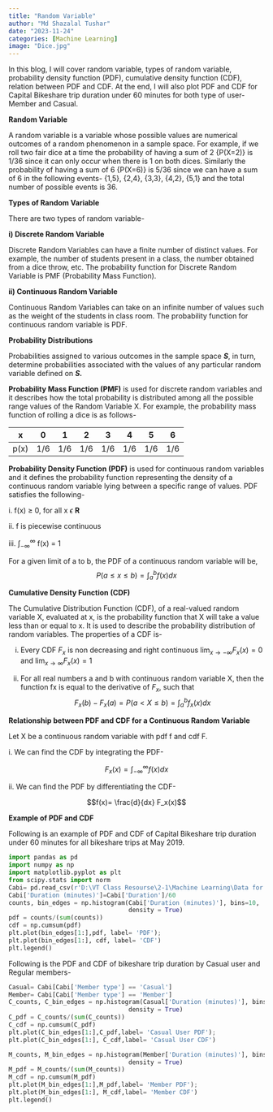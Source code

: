 ```yaml
---
title: "Random Variable"
author: "Md Shazalal Tushar"
date: "2023-11-24"
categories: [Machine Learning]
image: "Dice.jpg"
---
```


In this blog, I will cover random variable, types of random variable, probability density function (PDF), cumulative density function (CDF), relation between PDF and CDF. At the end, I will also plot PDF and CDF for Capital Bikeshare trip duration under 60 minutes for both type of user- Member and Casual.

**Random Variable**

A random variable is a variable whose possible values are numerical outcomes of a random phenomenon in a sample space. For example, if we roll two fair dice at a time the probability of having a sum of 2 {P(X=2)} is 1/36 since it can only occur when there is 1 on both dices. Similarly the probability of having a sum of 6 {P(X=6)} is 5/36 since we can have a sum of 6 in the following events- {1,5}, {2,4}, {3,3}, {4,2}, {5,1} and the total number of possible events is 36.

**Types of Random Variable**

There are two types of random variable-

**i) Discrete Random Variable**

Discrete Random Variables can have a finite number of distinct values. For example, the number of students present in a class, the number obtained from a dice throw, etc. The probability function for Discrete Random Variable is PMF (Probability Mass Function).

**ii) Continuous Random Variable**

Continuous Random Variables can take on an infinite number of values such as the weight of the students in class room. The probability function for continuous random variable is PDF.

**Probability Distributions**

Probabilities assigned to various outcomes in the sample space ***S***, in turn, determine probabilities associated with the values of any particular random variable defined on ***S.***

**Probability Mass Function (PMF)** is used for discrete random variables and it describes how the total probability is distributed among all the possible range values of the Random Variable X. For example, the probability mass function of rolling a dice is as follows-

| x    | 0   | 1   | 2   | 3   | 4   | 5   | 6   |
|------|-----|-----|-----|-----|-----|-----|-----|
| p(x) | 1/6 | 1/6 | 1/6 | 1/6 | 1/6 | 1/6 | 1/6 |

**Probability Density Function (PDF)** is used for continuous random variables and it defines the probability function representing the density of a continuous random variable lying between a specific range of values. PDF satisfies the following-

i\. f(x) $\geq$ 0, for all x $\epsilon$ **R**

ii\. f is piecewise continuous

iii\. $\int_{-\infty}^{\infty}$ f(x) = 1

For a given limit of a to b, the PDF of a continuous random variable will be, $$P(a\leq x \leq b)= \int_{a}^{b} f(x) dx$$

**Cumulative Density Function (CDF)**

The Cumulative Distribution Function (CDF), of a real-valued random variable X, evaluated at x, is the probability function that X will take a value less than or equal to x. It is used to describe the probability distribution of random variables. The properties of a CDF is-

i.  Every CDF $F_x$ is non decreasing and right continuous $\displaystyle \lim_{x \to -\infty} F_x(x) = 0$ and $\displaystyle \lim_{x \to \infty} F_x(x) = 1$

ii. For all real numbers a and b with continuous random variable X, then the function fx is equal to the derivative of $F_x$, such that $$F_x(b) - F_x(a)= P(a<X\leq b)= \int_{a}^{b} f_x(x) dx$$

**Relationship between PDF and CDF for a Continuous Random Variable**

Let X be a continuous random variable with pdf f and cdf F.

i\. We can find the CDF by integrating the PDF-

$$
F_x(x)= \int_{-\infty}^{\infty} f(x) dx
$$

ii\. We can find the PDF by differentiating the CDF-

$$f(x)= \frac{d}{dx} F_x(x)$$

**Example of PDF and CDF**

Following is an example of PDF and CDF of Capital Bikeshare trip duration under 60 minutes for all bikeshare trips at May 2019.

```python
import pandas as pd
import numpy as np
import matplotlib.pyplot as plt
from scipy.stats import norm
Cabi= pd.read_csv(r'D:\VT Class Resourse\2-1\Machine Learning\Data for Blog\201905-capitalbikeshare-tripdata.csv')
Cabi['Duration (minutes)']=Cabi['Duration']/60
counts, bin_edges = np.histogram(Cabi['Duration (minutes)'], bins=10,
                                 density = True)
pdf = counts/(sum(counts))
cdf = np.cumsum(pdf)
plt.plot(bin_edges[1:],pdf, label= 'PDF');
plt.plot(bin_edges[1:], cdf, label= 'CDF')
plt.legend()
```

Following is the PDF and CDF of bikeshare trip duration by Casual user and Regular members-

```python
Casual= Cabi[Cabi['Member type'] == 'Casual']
Member= Cabi[Cabi['Member type'] == 'Member']
C_counts, C_bin_edges = np.histogram(Casual['Duration (minutes)'], bins=10,
                                 density = True)
C_pdf = C_counts/(sum(C_counts))
C_cdf = np.cumsum(C_pdf)
plt.plot(C_bin_edges[1:],C_pdf,label= 'Casual User PDF');
plt.plot(C_bin_edges[1:], C_cdf,label= 'Casual User CDF')

M_counts, M_bin_edges = np.histogram(Member['Duration (minutes)'], bins=10,
                                 density = True)
M_pdf = M_counts/(sum(M_counts))
M_cdf = np.cumsum(M_pdf)
plt.plot(M_bin_edges[1:],M_pdf,label= 'Member PDF');
plt.plot(M_bin_edges[1:], M_cdf,label= 'Member CDF')
plt.legend()
```
